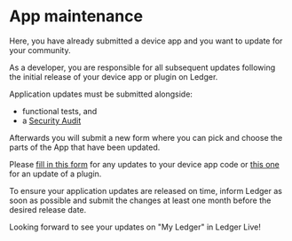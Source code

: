 
# App maintenance

Here, you have already submitted a device app and you want to update for your community.

<Callout type="info" emoji="ℹ️">
   As a developer, you are responsible for all subsequent updates following the initial release of your device app or plugin on Ledger.
</Callout>

Application updates must be submitted alongside:
- functional tests, and
- a  [Security Audit](./deliverables/security-audit)

Afterwards you will submit a new form where you can pick and choose the parts of the App that have been updated.

Please [fill in this form](./submission-form) for any updates to your device app code or [this one](https://ledger.typeform.com/to/YZZCHEB8) for an update of a plugin.

<Callout type="info" emoji="ℹ️">
   To ensure your application updates are released on time, inform Ledger as soon as possible and submit the changes at least one month before the desired release date.
</Callout>

Looking forward to see your updates on "My Ledger" in Ledger Live!

